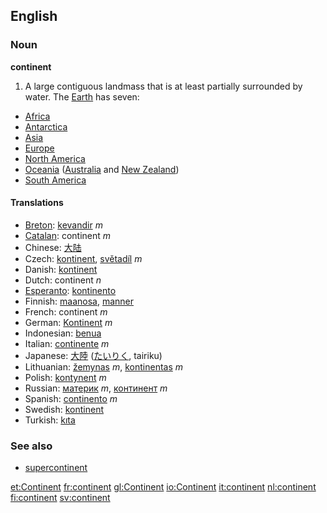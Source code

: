 ==English==

===Noun===
'''continent'''

#A large contiguous landmass that is at least partially surrounded by water.  The [[Earth]] has seven:
*[[Africa]]
*[[Antarctica]]
*[[Asia]]
*[[Europe]]
*[[North America]]
*[[Oceania]] ([[Australia]] and [[New Zealand]])
*[[South America]]

====Translations====
*[[Breton]]: [[kevandir]] ''m''
*[[Catalan]]: continent ''m''
*Chinese: [[大陆]]
*Czech: [[kontinent]], [[světadíl]] ''m''
*Danish: [[kontinent]]
*Dutch: continent ''n''
*[[Esperanto]]: [[kontinento]]
*Finnish: [[maanosa]], [[manner]]
*French: continent ''m''
*German: [[Kontinent]] ''m''
*Indonesian: [[benua]]
*Italian: [[continente]] ''m''
*Japanese: [[大陸]] ([[たいりく]], tairiku)
*Lithuanian: [[žemynas]] ''m'', [[kontinentas]] ''m''
*Polish: [[kontynent]] ''m''
*Russian: [[материк]] ''m'', [[континент]] ''m'' 
*Spanish: [[continento]] ''m''
*Swedish: [[kontinent]]
*Turkish: [[kıta]]

===See also===
*[[supercontinent]]

[[et:Continent]]
[[fr:continent]]
[[gl:Continent]]
[[io:Continent]]
[[it:continent]]
[[nl:continent]]
[[fi:continent]]
[[sv:continent]]